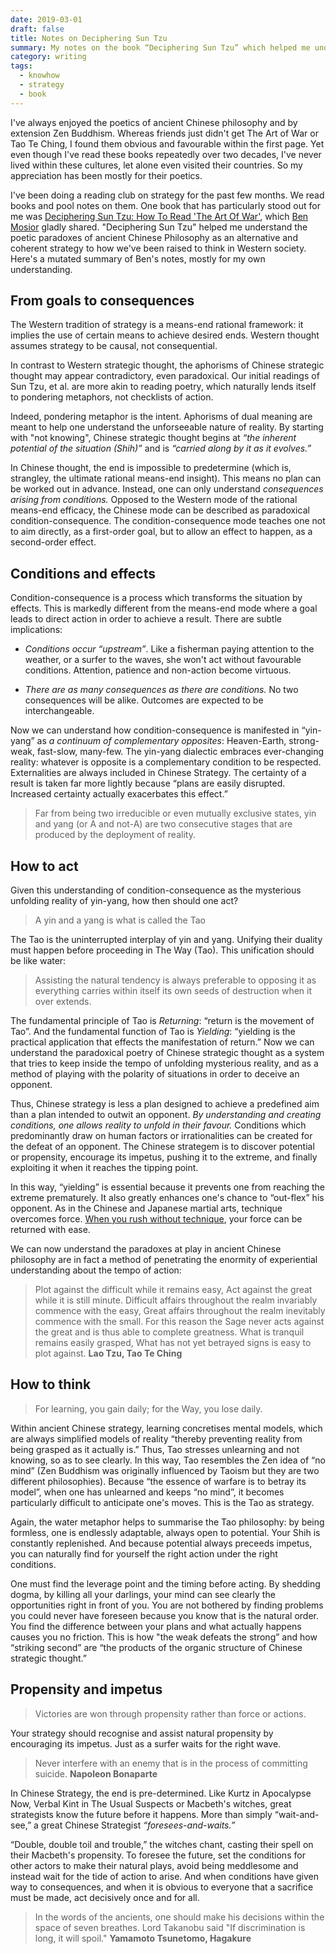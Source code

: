 ```yaml
---
date: 2019-03-01
draft: false
title: Notes on Deciphering Sun Tzu
summary: My notes on the book “Deciphering Sun Tzu” which helped me understand the poetic paradoxes of ancient Chinese Philosophy as an alternative and coherent strategy of condition-consequence, adjacent to the Western rational means-end strategy of my cultural heritage.
category: writing
tags:
  - knowhow
  - strategy
  - book
---
```


I've always enjoyed the poetics of ancient Chinese philosophy and by extension Zen Buddhism. Whereas friends just didn't get The Art of War or Tao Te Ching, I found them obvious and favourable within the first page. Yet even though I've read these books repeatedly over two decades, I've never lived within these cultures, let alone even visited their countries. So my appreciation has been mostly for their poetics.

I've been doing a reading club on strategy for the past few months. We read books and pool notes on them. One book that has particularly stood out for me was [Deciphering Sun Tzu: How To Read 'The Art Of War'](https://www.amazon.com/Deciphering-Sun-Tzu-How-Read/dp/0199373515), which [Ben Mosior](https://twitter.com/HiredThought) gladly shared. "Deciphering Sun Tzu" helped me understand the poetic paradoxes of ancient Chinese Philosophy as an alternative and coherent strategy to how we've been raised to think in Western society. Here's a mutated summary of Ben's notes, mostly for my own understanding.

## From goals to consequences

The Western tradition of strategy is a means-end rational framework: it implies the use of certain means to achieve desired ends. Western thought assumes strategy to be causal, not consequential.

In contrast to Western strategic thought, the aphorisms of Chinese strategic thought may appear contradictory, even paradoxical. Our initial readings of Sun Tzu, et al. are more akin to reading poetry, which naturally lends itself to pondering metaphors, not checklists of action.

Indeed, pondering metaphor is the intent. Aphorisms of dual meaning are meant to help one understand the unforseeable nature of reality. By starting with "not knowing", Chinese strategic thought begins at _“the inherent potential of the situation (Shih)”_ and is _“carried along by it as it evolves.”_

In Chinese thought, the end is impossible to predetermine (which is, strangley, the ultimate rational means-end insight). This means no plan can be worked out in advance. Instead, one can only understand _consequences arising from conditions._ Opposed to the Western mode of the rational means-end efficacy, the Chinese mode can be described as paradoxical condition-consequence. The condition-consequence mode teaches one not to aim directly, as a first-order goal, but to allow an effect to happen, as a second-order effect.

## Conditions and effects

Condition-consequence is a process which transforms the situation by effects. This is markedly different from the means-end mode where a goal leads to direct action in order to achieve a result. There are subtle implications:

- _Conditions occur “upstream”_. Like a fisherman paying attention to the weather, or a surfer to the waves, she won't act without favourable conditions. Attention, patience and non-action become virtuous.

- _There are as many consequences as there are conditions._ No two consequences will be alike. Outcomes are expected to be interchangeable.

Now we can understand how condition-consequence is manifested in “yin-yang” as _a continuum of complementary opposites_: Heaven-Earth, strong-weak, fast-slow, many-few. The yin-yang dialectic embraces ever-changing reality: whatever is opposite is a complementary condition to be respected. Externalities are always included in Chinese Strategy. The certainty of a result is taken far more lightly because “plans are easily disrupted. Increased certainty actually exacerbates this effect.”

> Far from being two irreducible or even mutually exclusive states, yin and yang (or A and not-A) are two consecutive stages that are produced by the deployment of reality.

## How to act

Given this understanding of condition-consequence as the mysterious unfolding reality of yin-yang, how then should one act?

> A yin and a yang is what is called the Tao

The Tao is the uninterrupted interplay of yin and yang. Unifying their duality must happen before proceeding in The Way (Tao). This unification should be like water:

> Assisting the natural tendency is always preferable to opposing it as everything carries within itself its own seeds of destruction when it over extends.

The fundamental principle of Tao is _Returning_: “return is the movement of Tao”. And the fundamental function of Tao is _Yielding_: “yielding is the practical application that effects the manifestation of return.” Now we can understand the paradoxical poetry of Chinese strategic thought as a system that tries to keep inside the tempo of unfolding mysterious reality, and as a method of playing with the polarity of situations in order to deceive an opponent.

Thus, Chinese strategy is less a plan designed to achieve a predefined aim than a plan intended to outwit an opponent. _By understanding and creating conditions, one allows reality to unfold in their favour._ Conditions which predominantly draw on human factors or irrationalities can be created for the defeat of an opponent. The Chinese strategem is to discover potential or propensity, encourage its impetus, pushing it to the extreme, and finally exploiting it when it reaches the tipping point.

In this way, “yielding” is essential because it prevents one from reaching the extreme prematurely. It also greatly enhances one's chance to “out-flex” his opponent. As in the Chinese and Japanese martial arts, technique overcomes force. [When you rush without technique](https://youtu.be/oKMrSvDCzkc), your force can be returned with ease.

We can now understand the paradoxes at play in ancient Chinese philosophy are in fact a method of penetrating the enormity of experiential understanding about the tempo of action:

> Plot against the difficult while it remains easy, Act against the great while it is still minute. Difficult affairs throughout the realm invariably commence with the easy, Great affairs throughout the realm inevitably commence with the small. For this reason the Sage never acts against the great and is thus able to complete greatness. What is tranquil remains easily grasped, What has not yet betrayed signs is easy to plot against. **Lao Tzu, Tao Te Ching**

## How to think

> For learning, you gain daily; for the Way, you lose daily.

Within ancient Chinese strategy, learning concretises mental models, which are always simplified models of reality “thereby preventing reality from being grasped as it actually is.” Thus, Tao stresses unlearning and not knowing, so as to see clearly. In this way, Tao resembles the Zen idea of “no mind” (Zen Buddhism was originally influenced by Taoism but they are two different philosophies). Because “the essence of warfare is to betray its model”, when one has unlearned and keeps “no mind”, it becomes particularly difficult to anticipate one's moves. This is the Tao as strategy.

Again, the water metaphor helps to summarise the Tao philosophy: by being formless, one is endlessly adaptable, always open to potential. Your Shih is constantly replenished. And because potential always preceeds impetus, you can naturally find for yourself the right action under the right conditions.

One must find the leverage point and the timing before acting. By shedding dogma, by killing all your darlings, your mind can see clearly the opportunities right in front of you. You are not bothered by finding problems you could never have foreseen because you know that is the natural order. You find the difference between your plans and what actually happens causes you no friction. This is how "the weak defeats the strong” and how “striking second” are “the products of the organic structure of Chinese strategic thought.”

## Propensity and impetus

> Victories are won through propensity rather than force or actions.

Your strategy should recognise and assist natural propensity by encouraging its impetus. Just as a surfer waits for the right wave.

> Never interfere with an enemy that is in the process of committing suicide. **Napoleon Bonaparte**

In Chinese Strategy, the end is pre-determined. Like Kurtz in Apocalypse Now, Verbal Kint in The Usual Suspects or Macbeth's witches, great strategists know the future before it happens. More than simply “wait-and-see,” a great Chinese Strategist _“foresees-and-waits.”_

“Double, double toil and trouble,” the witches chant, casting their spell on their Macbeth's propensity. To foresee the future, set the conditions for other actors to make their natural plays, avoid being meddlesome and instead wait for the tide of action to arise. And when conditions have given way to consequences, and when it is obvious to everyone that a sacrifice must be made, act decisively once and for all.

> In the words of the ancients, one should make his decisions within the space of seven breathes. Lord Takanobu said "If discrimination is long, it will spoil." **Yamamoto Tsunetomo, Hagakure**
